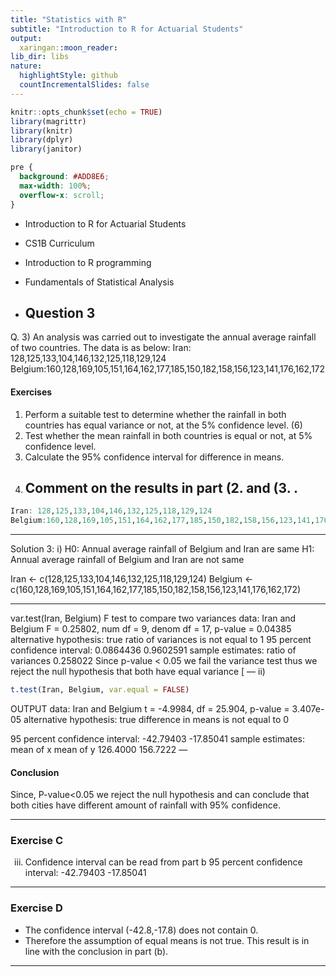 ```yaml
---
title: "Statistics with R"
subtitle: "Introduction to R for Actuarial Students"
output:
  xaringan::moon_reader:
lib_dir: libs
nature:
  highlightStyle: github
  countIncrementalSlides: false
---
```


```r
knitr::opts_chunk$set(echo = TRUE)
library(magrittr)
library(knitr)
library(dplyr)
library(janitor)


```

```css
pre {
  background: #ADD8E6;
  max-width: 100%;
  overflow-x: scroll;
}
```

* Introduction to R for Actuarial Students

* CS1B Curriculum

* Introduction to R programming
* Fundamentals of Statistical Analysis

* Question 3
---


Q. 3) An analysis was carried out to investigate the annual average rainfall of two countries. 
The data is as below:
Iran: 128,125,133,104,146,132,125,118,129,124
Belgium:160,128,169,105,151,164,162,177,185,150,182,158,156,123,141,176,162,172

#### Exercises

1.  Perform a suitable test to determine whether the rainfall in both countries has equal 
variance or not, at the 5% confidence level. (6)
2.  Test whether the mean rainfall in both countries is equal or not, at 5% confidence 
level. 
3.   Calculate the 95% confidence interval for difference in means. 
4.  Comment on the results in part (2.  and (3.  .
---

```r
Iran: 128,125,133,104,146,132,125,118,129,124
Belgium:160,128,169,105,151,164,162,177,185,150,182,158,156,123,141,176,162,172
```

---

Solution 3:
i)
H0: Annual average rainfall of Belgium and Iran are same
H1: Annual average rainfall of Belgium and Iran are not same

Iran <- c(128,125,133,104,146,132,125,118,129,124)
Belgium <- c(160,128,169,105,151,164,162,177,185,150,182,158,156,123,141,176,162,172)

---

var.test(Iran, Belgium)
F test to compare two variances
data: Iran and Belgium
F = 0.25802, num df = 9, denom df = 17, p-value = 0.04385
alternative hypothesis: true ratio of variances is not equal to 1
95 percent confidence interval:
0.0864436 0.9602591
sample estimates:
ratio of variances 
 0.258022
Since p-value < 0.05 we fail the variance test thus we reject the null hypothesis that both have equal 
variance
[
---
ii)

```r
t.test(Iran, Belgium, var.equal = FALSE)
```

OUTPUT
data: Iran and Belgium
t = -4.9984, df = 25.904, p-value = 3.407e-05
alternative hypothesis: true difference in means is not equal to 0

95 percent confidence interval:
-42.79403 -17.85041
sample estimates:
mean of x mean of y 
126.4000 156.7222
---

#### Conclusion

Since, P-value<0.05 we reject the null hypothesis and can conclude that both cities have different amount 
of rainfall with 95% confidence.

---

### Exercise C

iii) Confidence interval can be read from part b
95 percent confidence interval:
-42.79403 -17.85041

---

### Exercise D

* The confidence interval (-42.8,-17.8) does not contain 0. 
* Therefore the assumption of equal means is 
not true. This result is in line with the conclusion in part (b). 

---